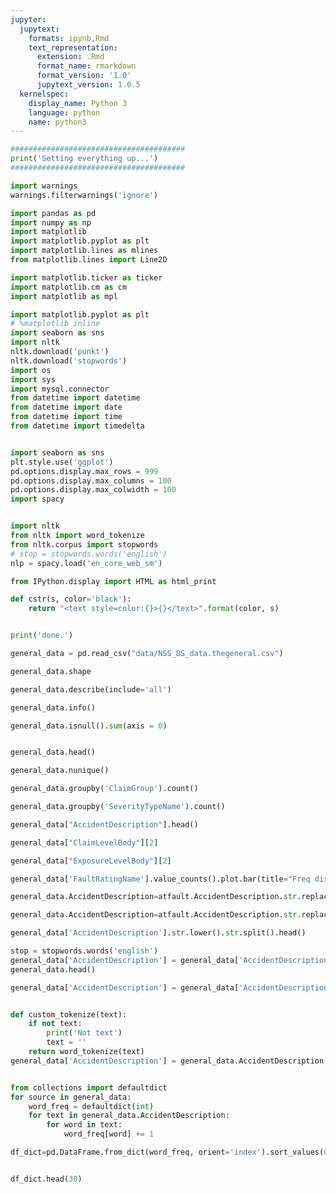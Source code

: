 ```yaml
---
jupyter:
  jupytext:
    formats: ipynb,Rmd
    text_representation:
      extension: .Rmd
      format_name: rmarkdown
      format_version: '1.0'
      jupytext_version: 1.0.5
  kernelspec:
    display_name: Python 3
    language: python
    name: python3
---
```


```python
#######################################
print('Setting everything up...')
#######################################

import warnings
warnings.filterwarnings('ignore')

import pandas as pd
import numpy as np
import matplotlib
import matplotlib.pyplot as plt
import matplotlib.lines as mlines
from matplotlib.lines import Line2D

import matplotlib.ticker as ticker
import matplotlib.cm as cm
import matplotlib as mpl

import matplotlib.pyplot as plt
# %matplotlib inline
import seaborn as sns
import nltk
nltk.download('punkt')
nltk.download('stopwords')
import os
import sys
import mysql.connector
from datetime import datetime
from datetime import date
from datetime import time
from datetime import timedelta


import seaborn as sns
plt.style.use('ggplot')
pd.options.display.max_rows = 999
pd.options.display.max_columns = 100
pd.options.display.max_colwidth = 100
import spacy


import nltk
from nltk import word_tokenize
from nltk.corpus import stopwords
# stop = stopwords.words('english')
nlp = spacy.load('en_core_web_sm')

from IPython.display import HTML as html_print

def cstr(s, color='black'):
    return "<text style=color:{}>{}</text>".format(color, s)


print('done.')

```

```python
general_data = pd.read_csv("data/NSS_DS_data.thegeneral.csv")
```

```python
general_data.shape
```

```python

general_data.describe(include='all')
```

```python
general_data.info()
```

```python
general_data.isnull().sum(axis = 0)



```

```python
general_data.head()
```

```python
general_data.nunique()
```

```python
general_data.groupby('ClaimGroup').count()
```

```python
general_data.groupby('SeverityTypeName').count()
```

```python
general_data["AccidentDescription"].head()
```

```python

general_data["ClaimLevelBody"][2]
```

```python
general_data["ExposureLevelBody"][2]
```

```python
general_data['FaultRatingName'].value_counts().plot.bar(title="Freq dist of Fault Rating")
```

```python
general_data.AccidentDescription=atfault.AccidentDescription.str.replace('½ ', "")

general_data.AccidentDescription=atfault.AccidentDescription.str.replace('*', "")

general_data['AccidentDescription'].str.lower().str.split().head()

stop = stopwords.words('english')
general_data['AccidentDescription'] = general_data['AccidentDescription'].apply(lambda x: " ".join(x for x in x.split() if x not in stop))
general_data.head()

general_data['AccidentDescription'] = general_data['AccidentDescription'].str.replace('[^\w\s]','')


def custom_tokenize(text):
    if not text:
        print('Not text')
        text = ''
    return word_tokenize(text)
general_data['AccidentDescription'] = general_data.AccidentDescription.apply(custom_tokenize)


from collections import defaultdict
for source in general_data:
    word_freq = defaultdict(int)
    for text in general_data.AccidentDescription:
        for word in text:
            word_freq[word] += 1 

df_dict=pd.DataFrame.from_dict(word_freq, orient='index').sort_values(0, ascending=False).reset_index().rename(columns={'index': 'AccidentDescription',0: 'Frequency'})


df_dict.head(30)
```

```python

```

